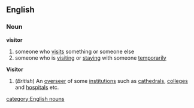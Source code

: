 ==English==
===Noun===
'''visitor'''
#someone who [[visit]]s something or someone else
#someone who is [[visiting]] or [[staying]] with someone [[temporarily]]
{{wikipedia}}
'''Visitor'''
#(''British'') An [[overseer]] of some [[institution]]s such as [[cathedral]]s, [[college]]s and [[hospital]]s etc.
[[category:English nouns]]